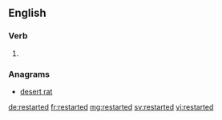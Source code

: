 ==English==

===Verb===
{{head|en}}

# {{en-past of|restart}}

===Anagrams===
* [[desert rat#English|desert rat]]

[[de:restarted]]
[[fr:restarted]]
[[mg:restarted]]
[[sv:restarted]]
[[vi:restarted]]